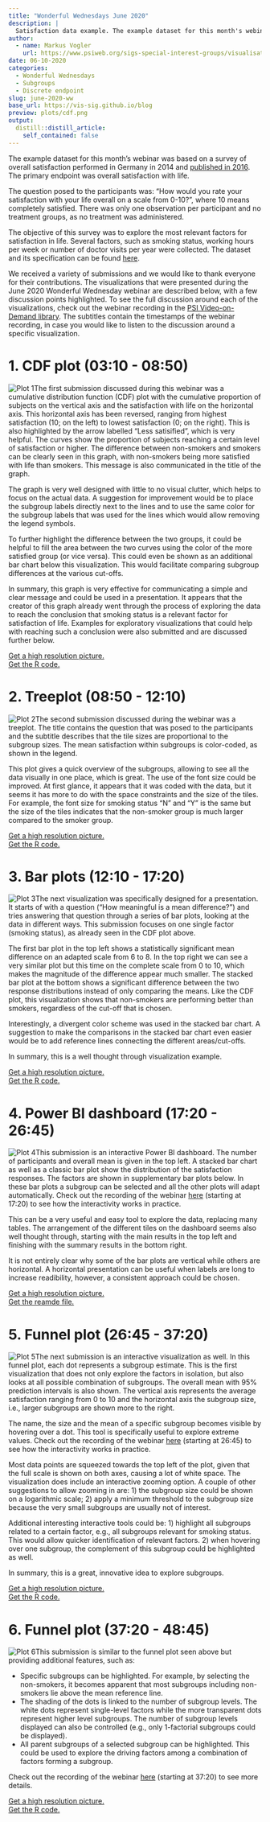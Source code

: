 ```yaml
---
title: "Wonderful Wednesdays June 2020"
description: |
  Satisfaction data example. The example dataset for this month's webinar was based on a survey of overall satisfaction performed in Germany in 2014. The primary endpoint was overall satisfaction with life. The question posed to the participants was: "How would you rate your satisfaction with your life overall on a scale from 0-10?", where 10 means completely satisfied. There was only one observation per participant and no treatment groups, as no treatment was administered.
author:
  - name: Markus Vogler
    url: https://www.psiweb.org/sigs-special-interest-groups/visualisation
date: 06-10-2020
categories:
  - Wonderful Wednesdays
  - Subgroups
  - Discrete endpoint
slug: june-2020-ww
base_url: https://vis-sig.github.io/blog
preview: plots/cdf.png
output:
  distill::distill_article:
    self_contained: false
---
```



The example dataset for this month's webinar was based on a survey of overall satisfaction performed in Germany in 2014 and [published in 2016](http://dx.doi.org/10.4232/1.12437). The primary endpoint was overall satisfaction with life.

The question posed to the participants was: "How would you rate your satisfaction with your life overall on a scale from 0-10?", where 10 means completely satisfied. There was only one observation per participant and no treatment groups, as no treatment was administered.

The objective of this survey was to explore the most relevant factors for satisfaction in life. Several factors, such as smoking status, working hours per week or number of doctor visits per year were collected. The dataset and its specification can be found [here](https://github.com/VIS-SIG/Wonderful-Wednesdays/tree/master/data/2020/2020-05-13).

We received a variety of submissions and we would like to thank everyone for their contributions. The visualizations that were presented during the June 2020 Wonderful Wednesday webinar are described below, with a few discussion points highlighted. To see the full discussion around each of the visualizations, check out the webinar recording in the [PSI Video-on-Demand library](https://www.psiweb.org/vod/item/psi-vissig-webinar-wonderful-wednesday-4). The subtitles contain the timestamps of the webinar recording, in case you would like to listen to the discussion around a specific visualization.


1. CDF plot (03:10 - 08:50)
==

![Plot 1](plots/cdf.png "Plot 1")The first submission discussed during this webinar was a cumulative distribution function (CDF) plot with the cumulative proportion of subjects on the vertical axis and the satisfaction with life on the horizontal axis. This horizontal axis has been reversed, ranging from highest satisfaction (10; on the left) to lowest satisfaction (0; on the right). This is also highlighted by the arrow labelled "Less satisified", which is very helpful. The curves show the proportion of subjects reaching a certain level of satisfaction or higher. The difference between non-smokers and smokers can be clearly seen in this graph, with non-smokers being more satisfied with life than smokers. This message is also communicated in the title of the graph.

The graph is very well designed with little to no visual clutter, which helps to focus on the actual data. A suggestion for improvement would be to place the subgroup labels directly next to the lines and to use the same color for the subgroup labels that was used for the lines which would allow removing the legend symbols.

To further highlight the difference between the two groups, it could be helpful to fill the area between the two curves using the color of the more satisfied group (or vice versa). This could even be shown as an additional bar chart below this visualization. This would facilitate comparing subgroup differences at the various cut-offs.

In summary, this graph is very effective for communicating a simple and clear message and could be used in a presentation. It appears that the creator of this graph already went through the process of exploring the data to reach the conclusion that smoking status is a relevant factor for satisfaction of life. Examples for exploratory visualizations that could help with reaching such a conclusion were also submitted and are discussed further below.

[Get a high resolution picture.](plots/cdf.png)  
[Get the R code.](code/cdf - Markus Vogler.R)

2. Treeplot (08:50 - 12:10)
==

![Plot 2](plots/tree.png "Plot 2")The second submission discussed during the webinar was a treeplot. The title contains the question that was posed to the participants and the subtitle describes that the tile sizes are proportional to the subgroup sizes. The mean satisfaction within subgroups is color-coded, as shown in the legend.

This plot gives a quick overview of the subgroups, allowing to see all the data visually in one place, which is great. The use of the font size could be improved. At first glance, it appears that it was coded with the data, but it seems it has more to do with the space constraints and the size of the tiles. For example, the font size for smoking status "N" and "Y" is the same but the size of the tiles indicates that the non-smoker group is much larger compared to the smoker group.

[Get a high resolution picture.](plots/tree.png)  
[Get the R code.](code/psi_may2020 - Blin Blingineer.R)

3. Bar plots (12:10 - 17:20)
==

![Plot 3](plots/bar.png "Plot 3")The next visualization was specifically designed for a presentation. It starts of with a question ("How meaningful is a mean difference?") and tries answering that question through a series of bar plots, looking at the data in different ways. This submission focuses on one single factor (smoking status), as already seen in the CDF plot above.

The first bar plot in the top left shows a statistically significant mean difference on an adapted scale from 6 to 8. In the top right we can see a very similar plot but this time on the complete scale from 0 to 10, which makes the magnitude of the difference appear much smaller. The stacked bar plot at the bottom shows a significant difference between the two response distributions instead of only comparing the means. Like the CDF plot, this visualization shows that non-smokers are performing better than smokers, regardless of the cut-off that is chosen.

Interestingly, a divergent color scheme was used in the stacked bar chart. A suggestion to make the comparisons in the stacked bar chart even easier would be to add reference lines connecting the different areas/cut-offs.

In summary, this is a well thought through visualization example.

[Get a high resolution picture.](plots/bar.png)  
[Get the R code.](code/Cohort 1_0 - Philip Griffiths.R)

4. Power BI dashboard (17:20 - 26:45)
==

![Plot 4](plots/powerbi.png "Plot 4")This submission is an interactive Power BI dashboard. The number of participants and overall mean is given in the top left. A stacked bar chart as well as a classic bar plot show the distribution of the satisfaction responses. The factors are shown in supplementary bar plots below. In these bar plots a subgroup can be selected and all the other plots will adapt automatically. Check out the recording of the webinar [here](https://www.psiweb.org/vod/item/psi-vissig-webinar-wonderful-wednesday-4) (starting at 17:20) to see how the interactivity works in practice.

This can be a very useful and easy tool to explore the data, replacing many tables. The arrangement of the different tiles on the dashboard seems also well thought through, starting with the main results in the top left and finishing with the summary results in the bottom right.

It is not entirely clear why some of the bar plots are vertical while others are horizontal. A horizontal presentation can be useful when labels are long to increase readibility, however, a consistent approach could be chosen.

[Get a high resolution picture.](plots/powerbi.png)  
[Get the reamde file.](code/pbi - manz352.txt)

5. Funnel plot (26:45 - 37:20)
==

![Plot 5](plots/funnel1.png "Plot 5")The next submission is an interactive visualization as well. In this funnel plot, each dot represents a subgroup estimate. This is the first visualization that does not only explore the factors in isolation, but also looks at all possible combination of subgroups. The overall mean with 95% prediction intervals is also shown. The vertical axis represents the average satisfaction ranging from 0 to 10 and the horizontal axis the subgroup size, i.e., larger subgroups are shown more to the right.

The name, the size and the mean of a specific subgroup becomes visible by hovering over a dot. This tool is specifically useful to explore extreme values. Check out the recording of the webinar [here](https://www.psiweb.org/vod/item/psi-vissig-webinar-wonderful-wednesday-4) (starting at 26:45) to see how the interactivity works in practice.

Most data points are squeezed towards the top left of the plot, given that the full scale is shown on both axes, causing a lot of white space. The visualization does include an interactive zooming option. A couple of other suggestions  to allow zooming in are: 1) the subgroup size could be shown on a logarithmic scale; 2) apply a minimum threshold to the subgroup size because the very small subgroups are usually not of interest.

Additional interesting interactive tools could be: 1) highlight all subgroups related to a certain factor, e.g., all subgroups relevant for smoking status. This would allow quicker identification of relevant factors. 2) when hovering over one subgroup, the complement of this subgroup could be highlighted as well.

In summary, this is a great, innovative idea to explore subgroups.

[Get a high resolution picture.](plots/funnel1.png)  
[Get the R code.](code/code_to_submit.R)

6. Funnel plot (37:20 - 48:45)
==

![Plot 6](plots/funnel2.png "Plot 6")This submission is similar to the funnel plot seen above but providing additional features, such as:

* Specific subgroups can be highlighted. For example, by selecting the non-smokers, it becomes apparent that most subgroups including non-smokers lie above the mean reference line. 
* The shading of the dots is linked to the number of subgroup levels. The white dots represent single-level factors while the more transparent dots represent higher level subgroups. The number of subgroup levels displayed can also be controlled (e.g., only 1-factorial subgroups could be displayed).
* All parent subgroups of a selected subgroup can be highlighted. This could be used to explore the driving factors among a combination of factors forming a subgroup. 

Check out the recording of the webinar [here](https://www.psiweb.org/vod/item/psi-vissig-webinar-wonderful-wednesday-4) (starting at 37:20) to see more details.

[Get a high resolution picture.](plots/funnel2.png)  
[Get the R code.](code/subscreen_ww2005.R)